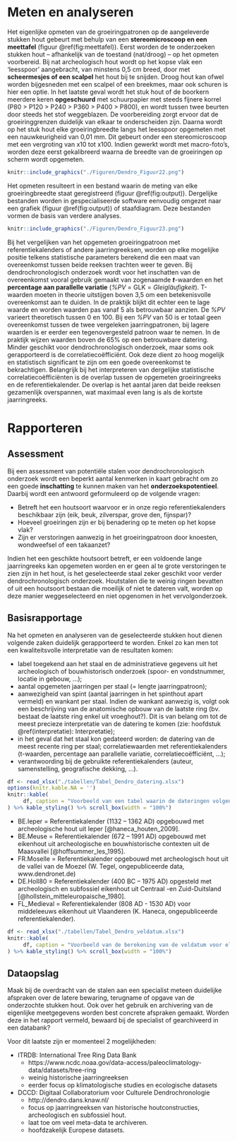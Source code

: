 # Meten en analyseren {#analyseren}

Het eigenlijke opmeten van de groeiringpatronen op de aangeleverde stukken hout gebeurt met behulp van een **stereomicroscoop en een meettafel** (figuur \@ref(fig:meettafel)). Eerst worden de te onderzoeken stukken hout – afhankelijk van de toestand (nat/droog) – op het opmeten voorbereid. Bij nat archeologisch hout wordt op het kopse vlak een ‘leesspoor’ aangebracht, van minstens 0,5 cm breed, door met **scheermesjes of een scalpel** het hout bij te snijden. Droog hout kan ofwel worden bijgesneden met een scalpel of een breekmes, maar ook schuren is hier een optie. In het laatste geval wordt het stuk hout of de boorkern meerdere keren **opgeschuurd** met schuurpapier met steeds fijnere korrel (P80 > P120 > P240 > P360 > P400 > P800), en wordt tussen twee beurten door steeds het stof weggeblazen. De voorbereiding zorgt ervoor dat de groeiringgrenzen duidelijk van elkaar te onderscheiden zijn. Daarna wordt op het stuk hout elke groeiringbreedte langs het leesspoor opgemeten met een nauwkeurigheid van 0,01 mm. Dit gebeurt onder een stereomicroscoop met een vergroting van x10 tot x100. Indien gewerkt wordt met macro-foto’s, worden deze eerst gekalibreerd waarna de breedte van de groeiringen op scherm wordt opgemeten. 

```r

knitr::include_graphics("./Figuren/Dendro_Figuur22.png")

```

Het opmeten resulteert in een bestand waarin de meting van elke groeiringbreedte staat geregistreerd (figuur \@ref(fig:output)). Dergelijke bestanden worden in gespecialiseerde software eenvoudig omgezet naar een grafiek (figuur \@ref(fig:output)) of staafdiagram. Deze bestanden vormen de basis van verdere analyses.

```r

knitr::include_graphics("./Figuren/Dendro_Figuur23.png")

```

Bij het vergelijken van het opgemeten groeiringpatroon met referentiekalenders of andere jaarringreeksen, worden op elke mogelijke positie telkens statistische parameters berekend die een maat van overeenkomst tussen beide reeksen trachten weer te geven. Bij dendrochronologisch onderzoek wordt voor het inschatten van de overeenkomst vooral gebruik gemaakt van zogenaamde ***t***-waarden en het **percentage aan parallelle variatie** (*%PV* = GLK = *Gleigläufigkeit*). T-waarden moeten in theorie uitstijgen boven 3,5 om een betekenisvolle overeenkomst aan te duiden. In de praktijk blijkt dit echter een te lage waarde en worden waarden pas vanaf 5 als betrouwbaar aanzien. De *%PV* varieert theoretisch tussen 0 en 100. Bij een *%PV* van 50 is er totaal geen overeenkomst tussen de twee vergeleken jaarringpatronen, bij lagere waarden is er eerder een tegenovergesteld patroon waar te nemen. In de praktijk wijzen waarden boven de 65% op een betrouwbare datering. Minder geschikt voor dendrochronologisch onderzoek, maar soms ook gerapporteerd is de correlatiecoëfficiënt. Ook deze dient zo hoog mogelijk en statistisch significant te zijn om een goede overeenkomst te bekrachtigen. Belangrijk bij het interpreteren van dergelijke statistische correlatiecoëfficiënten is de overlap tussen de opgemeten groeiringreeks en de referentiekalender. De overlap is het aantal jaren dat beide reeksen gezamenlijk overspannen, wat maximaal even lang is als de kortste jaarringreeks.


# Rapporteren {#rapporteren}

## Assessment

Bij een assessment van potentiële stalen voor dendrochronologisch onderzoek wordt een beperkt aantal kenmerken in kaart gebracht om zo een goede **inschatting** te kunnen maken van het **onderzoekspotentieel**. Daarbij wordt een antwoord geformuleerd op de volgende vragen:

- Betreft het een houtsoort waarvoor er in onze regio referentiekalenders beschikbaar zijn (eik, beuk, zilverspar, grove den, fijnspar)?
- Hoeveel groeiringen zijn er bij benadering op te meten op het kopse vlak?
- Zijn er verstoringen aanwezig in het groeiringpatroon door knoesten, wondweefsel of een takaanzet?

Indien het een geschikte houtsoort betreft, er een voldoende lange jaarringreeks kan opgemeten worden en er geen al te grote verstoringen te zien zijn in het hout, is het geselecteerde staal zeker geschikt voor verder dendrochronologisch onderzoek. Houtstalen die te weinig ringen bevatten of uit een houtsoort bestaan die moeilijk of niet te dateren valt, worden op deze manier weggeselecteerd en niet opgenomen in het vervolgonderzoek.


## Basisrapportage

Na het opmeten en analyseren van de geselecteerde stukken hout dienen volgende zaken duidelijk gerapporteerd te worden. Enkel zo kan men tot een kwaliteitsvolle interpretatie van de resultaten komen:

- label toegekend aan het staal en de administratieve gegevens uit het archeologisch of bouwhistorisch onderzoek (spoor- en vondstnummer, locatie in gebouw, …);
- aantal opgemeten jaarringen per staal (= lengte jaarringpatroon);
- aanwezigheid van spint (aantal jaarringen in het spinthout apart vermeld) en wankant per staal. Indien de wankant aanwezig is, volgt ook een beschrijving van de anatomische opbouw van de laatste ring (bv. bestaat de laatste ring enkel uit vroeghout?). Dit is van belang om tot de meest precieze interpretatie van de datering te komen (zie: hoofdstuk \@ref(interpretatie): Interpretatie);
- in het geval dat het staal kon gedateerd worden: de datering van de meest recente ring per staal;
correlatiewaarden met referentiekalenders (t-waarden, percentage aan parallelle variatie, correlatiecoëfficiënt, …);
- verantwoording bij de gebruikte referentiekalenders (auteur, samenstelling, geografische dekking, …).

```r

df <- read_xlsx("./tabellen/Tabel_Dendro_datering.xlsx")
options(knitr.kable.NA = '')
knitr::kable(
     df, caption = "Voorbeeld van een tabel waarin de dateringen volgens het dendrochronologisch onderzoek worden gerapporteerd. Voor de gedateerde jaarringreeksen wordt telkens vermeld met welke referentiekalender er een betrouwbare overeenkomst werd gevonden. Dit wordt hier uitgedrukt door de tBP-waarden en het percentage aan parallelle variatie (%PV). Ook de overlap (= aantal jaar) tussen de opgemeten jaarringreeks en de referentiekalender wordt vermeld (OVL)"
) %>% kable_styling() %>% scroll_box(width = "100%")

```
- BE.Ieper = Referentiekalender (1132 – 1362 AD) opgebouwd met archeologische hout uit Ieper [@haneca_houten_2009].
- BE.Meuse = Referentiekalender (672 – 1991 AD) opgebouwd met eikenhout uit archeologische en bouwhistorische contexten uit de Maasvallei [@hoffsummer_les_1995].
- FR.Moselle = Referentiekalender opgebouwd met archeologisch hout uit de vallei van de Moezel (W. Tegel, ongepubliceerde data, www.dendronet.de)
- DE.Holl80 = Referentiekalender (400 BC – 1975 AD) opgesteld met archeologisch en subfossiel eikenhout uit Centraal -en Zuid-Duitsland [@hollstein_mitteleuropaische_1980].
- FL_Medieval = Referentiekalender (808 AD - 1530 AD) voor middeleeuws eikenhout uit Vlaanderen (K. Haneca, ongepubliceerde referentiekalender).


```r

df <- read_xlsx("./tabellen/Tabel_Dendro_veldatum.xlsx")
knitr::kable(
     df, caption = "Voorbeeld van de berekening van de veldatum voor elke gedateerde jaarringreeks. Bij deze berekening start men bij de einddatering en telt men al dan niet een aantal ontbrekende jaarringen bij in functie van het voorkomen van spinthout of wankant. (W = schors en/of wankant aanwezig)"
) %>% kable_styling() %>% scroll_box(width = "100%")

```


## Dataopslag

Maak bij de overdracht van de stalen aan een specialist meteen duidelijke afspraken over de latere bewaring, terugname of opgave van de onderzochte stukken hout. Ook over het gebruik en archivering van de eigenlijke meetgegevens worden best concrete afspraken gemaakt. Worden deze in het rapport vermeld, bewaard bij de specialist of gearchiveerd in een databank?

Voor dit laatste zijn er momenteel 2 mogelijkheden:

- ITRDB: International Tree Ring Data Bank
     - https://www.ncdc.noaa.gov/data-access/paleoclimatology-data/datasets/tree-ring 
     - weinig historische jaarringreeksen
     - eerder focus op klimatologische studies en ecologische datasets
- DCCD: Digitaal Collaboratorium voor Culturele Dendrochronologie
     - http://dendro.dans.knaw.nl/ 
     - focus op jaarringreeksen van historische houtconstructies, archeologisch en subfossiel hout.
     - laat toe om veel meta-data te archiveren.
     - hoofdzakelijk Europese datasets.

